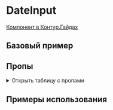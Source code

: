 
<Meta of={DateInputStories} />

# DateInput

[Компонент в Контур.Гайдах](https://guides.kontur.ru/components/input-fields/calendar/)

<Description />

## Базовый пример

<Primary />

## Пропы

<details>
  <summary>Открыть таблицу с пропами</summary>
  <Controls />
</details>

## Примеры использования

<Stories title="" includePrimary={false} />
